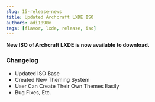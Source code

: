 ```yaml
---
slug: 15-release-news
title: Updated Archcraft LXDE ISO
authors: adi1090x
tags: [flavor, lxde, release, iso]
---
```


**New ISO of Archcraft LXDE is now available to download.**

<!--truncate-->

### Changelog

- Updated ISO Base
- Created New Theming System
- User Can Create Their Own Themes Easily
- Bug Fixes, Etc.
